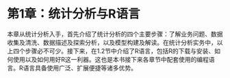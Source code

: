 # 第1章：统计分析与R语言 {#ch1}

本章从统计分析入手，首先介绍了统计分析的四个主要步骤：了解业务问题、数据收集及清洗、数据描述及探索分析，以及模型构建及解读。在统计分析实务中，以上四个步骤必不可少。接下来，在1.2节中介绍了R语言，包括R的下载与安装、如何使用以及如何用好R这一利器。这也是本书接下来各章节中配套使用的编程语言。R语言具备使用广泛、扩展便捷等诸多优势。

<!-- If you need PDF output, uncomment bookdown::pdf_book above in YAML. You will need a LaTeX installation, e.g., https://yihui.name/tinytex/ -->
